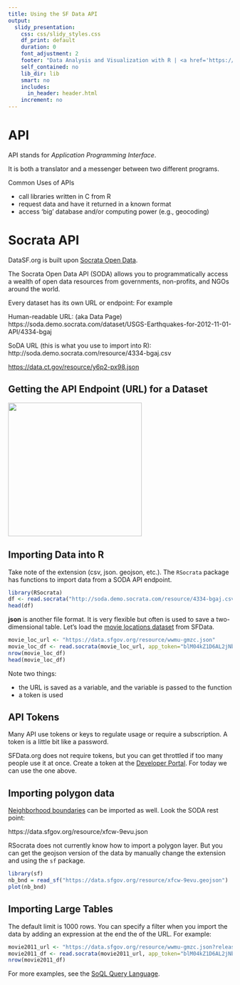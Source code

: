 ```yaml
---
title: Using the SF Data API 
output: 
  slidy_presentation:
    css: css/slidy_styles.css
    df_print: default
    duration: 0
    font_adjustment: 2
    footer: "Data Analysis and Visualization with R | <a href='https://ajlyons.github.io/sfdata/'>https://ajlyons.github.io/sfdata/</a>"
    self_contained: no
    lib_dir: lib
    smart: no
    includes:
      in_header: header.html
    increment: no
---
```


# API

API stands for _Application Programming Interface_.

It is both a translator and a messenger between two different programs.

Common Uses of APIs

<div class="indented2">
- call libraries written in C from R
- request data and have it returned in a known format
- access 'big' database and/or computing power (e.g., geocoding)
</div>

# Socrata API

DataSF.org is built upon [Socrata Open Data](https://dev.socrata.com/){target="_blank"}. 

The Socrata Open Data API (SODA) allows you to programmatically access a wealth of open data resources from governments, non-profits, and NGOs around the world.

Every dataset has its own URL or endpoint: For example

Human-readable URL: (aka Data Page)  
https://soda.demo.socrata.com/dataset/USGS-Earthquakes-for-2012-11-01-API/4334-bgaj

SoDA URL (this is what you use to import into R):  
http://soda.demo.socrata.com/resource/4334-bgaj.csv

[https://data.ct.gov/resource/y6p2-px98.json](https://data.ct.gov/resource/y6p2-px98.json){target="_blank"}

## Getting the API Endpoint (URL) for a Dataset

<img src="images/sodi_api_url_762x428.png" style="height:300;">

## Importing Data into R

Take note of the extension (csv, json. geojson, etc.). The `RSocrata` package has functions to import data from a SODA API endpoint.

```r
library(RSocrata)
df <- read.socrata("http://soda.demo.socrata.com/resource/4334-bgaj.csv")
head(df)
```
 
**json** is another file format. It is very flexible but often is used to save a two-dimensional table. Let's load the [movie locations dataset](https://data.sfgov.org/Culture-and-Recreation/Film-Locations-in-San-Francisco/yitu-d5am){target="_blank"} from SFData.

```r
movie_loc_url <- "https://data.sfgov.org/resource/wwmu-gmzc.json"
movie_loc_df <- read.socrata(movie_loc_url, app_token="blM04kZ1D6AL2jNbK8o7VWiEj")
nrow(movie_loc_df)
head(movie_loc_df)
```

Note two things:

<div class="indented2">
- the URL is saved as a variable, and the variable is passed to the function
- a token is used
</div>

## API Tokens

Many API use tokens or keys to regulate usage or require a subscription. A token is a little bit like a password.

SFData.org does not require tokens, but you can get throttled if too many people use it at once. Create a token at the [Developer Portal](http://datasf.org/opendata/developers){target="_blank"}. For today we can use the one above.

## Importing polygon data

[Neighborhood boundaries](https://data.sfgov.org/Geographic-Locations-and-Boundaries/Analysis-Neighborhoods/p5b7-5n3h){target="_blank"} can be imported as well. Look the SODA rest point:

https://data.sfgov.org/resource/xfcw-9evu.json

RSocrata does not currently know how to import a polygon layer. But you can get the geojson version of the data by  manually change the extension and using the `sf` package.

```r
library(sf)
nb_bnd = read_sf("https://data.sfgov.org/resource/xfcw-9evu.geojson")
plot(nb_bnd)
```

## Importing Large Tables

The default limit is 1000 rows. You can specify a filter when you import the data by adding an expression at the end the of the URL. For example:

```r
movie2011_url <- "https://data.sfgov.org/resource/wwmu-gmzc.json?release_year=2011"
movie2011_df <- read.socrata(movie2011_url, app_token="blM04kZ1D6AL2jNbK8o7VWiEj")
nrow(movie2011_df)
```

For more examples, see the [SoQL Query Language](https://dev.socrata.com/docs/queries/){target="_blank"}.


